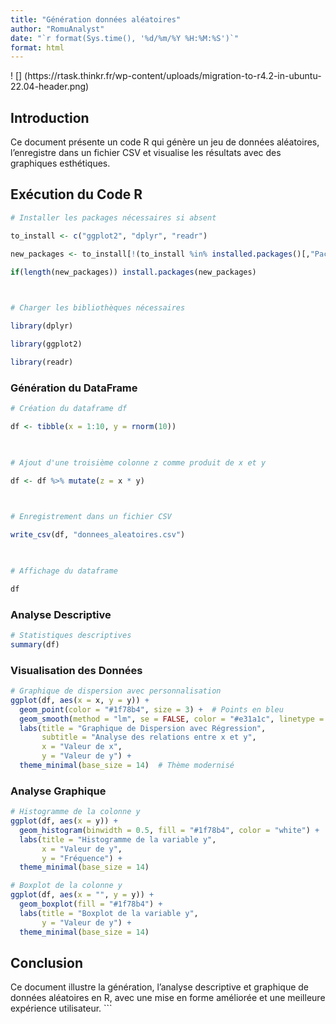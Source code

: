 ```yaml
---
title: "Génération données aléatoires"
author: "RomuAnalyst"
date: "`r format(Sys.time(), '%d/%m/%Y %H:%M:%S')`"
format: html
---
```


! [] (https://rtask.thinkr.fr/wp-content/uploads/migration-to-r4.2-in-ubuntu-22.04-header.png) 

## Introduction

Ce document présente un code R qui génère un jeu de données aléatoires, l'enregistre dans un fichier CSV et visualise les résultats avec des graphiques esthétiques.

## Exécution du Code R

```r

# Installer les packages nécessaires si absent

to_install <- c("ggplot2", "dplyr", "readr")

new_packages <- to_install[!(to_install %in% installed.packages()[,"Package"])]

if(length(new_packages)) install.packages(new_packages)

 

# Charger les bibliothèques nécessaires

library(dplyr)

library(ggplot2)

library(readr)

```

### Génération du DataFrame

```r

# Création du dataframe df

df <- tibble(x = 1:10, y = rnorm(10))

 

# Ajout d'une troisième colonne z comme produit de x et y

df <- df %>% mutate(z = x * y)

 

# Enregistrement dans un fichier CSV

write_csv(df, "donnees_aleatoires.csv")

 

# Affichage du dataframe

df

```

### Analyse Descriptive

```r
# Statistiques descriptives
summary(df)
```

### Visualisation des Données

```r
# Graphique de dispersion avec personnalisation
ggplot(df, aes(x = x, y = y)) +
  geom_point(color = "#1f78b4", size = 3) +  # Points en bleu
  geom_smooth(method = "lm", se = FALSE, color = "#e31a1c", linetype = "dashed") +  # Ligne de tendance rouge
  labs(title = "Graphique de Dispersion avec Régression",
       subtitle = "Analyse des relations entre x et y",
       x = "Valeur de x",
       y = "Valeur de y") +
  theme_minimal(base_size = 14)  # Thème modernisé
```

### Analyse Graphique

```r
# Histogramme de la colonne y
ggplot(df, aes(x = y)) +
  geom_histogram(binwidth = 0.5, fill = "#1f78b4", color = "white") +
  labs(title = "Histogramme de la variable y",
       x = "Valeur de y",
       y = "Fréquence") +
  theme_minimal(base_size = 14)

# Boxplot de la colonne y
ggplot(df, aes(x = "", y = y)) +
  geom_boxplot(fill = "#1f78b4") +
  labs(title = "Boxplot de la variable y",
       y = "Valeur de y") +
  theme_minimal(base_size = 14)
```

## Conclusion

Ce document illustre la génération, l'analyse descriptive et graphique de données aléatoires en R, avec une mise en forme améliorée et une meilleure expérience utilisateur.
```

